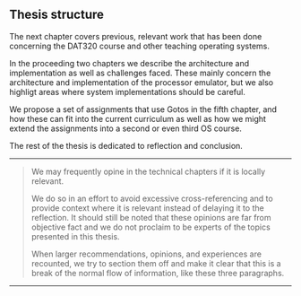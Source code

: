 ## Thesis structure

The next chapter covers previous, relevant work that has been done concerning the DAT320 course and other teaching operating systems.

In the proceeding two chapters we describe the architecture and implementation as well as challenges faced.
These mainly concern the architecture and implementation of the processor emulator, but we also highligt areas where system implementations should be careful.

We propose a set of assignments that use Gotos in the fifth chapter, and how these can fit into the current curriculum as well as how we might extend the assignments into a second or even third OS course.

The rest of the thesis is dedicated to reflection and conclusion.

---

> We may frequently opine in the technical chapters if it is locally relevant.
>
> We do so in an effort to avoid excessive cross-referencing and to provide context where it is relevant instead of delaying it to the reflection.
> It should still be noted that these opinions are far from objective fact and we do not proclaim to be experts of the topics presented in this thesis.
>
> When larger recommendations, opinions, and experiences are recounted, we try to section them off and make it clear that this is a break of the normal flow of information, like these three paragraphs.

---

